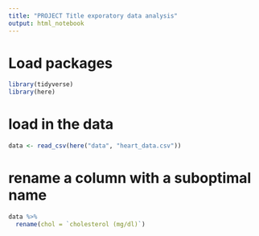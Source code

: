 ```yaml
---
title: "PROJECT Title exporatory data analysis"
output: html_notebook
---
```


# Load packages
```r
library(tidyverse)
library(here)
```

# load in the data
```r
data <- read_csv(here("data", "heart_data.csv"))
```

# rename a column with a suboptimal name
```r
data %>%
  rename(chol = `cholesterol (mg/dl)`)
```

